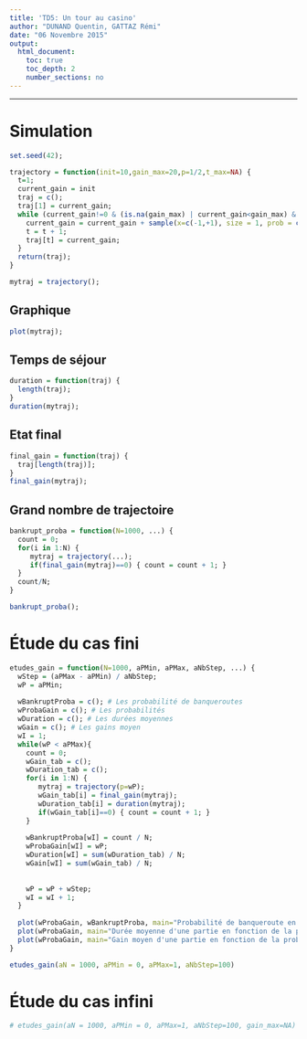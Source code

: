 ```yaml
---
title: 'TD5: Un tour au casino'
author: "DUNAND Quentin, GATTAZ Rémi"
date: "06 Novembre 2015"
output:
  html_document:
    toc: true
    toc_depth: 2
    number_sections: no
---
```


---------
# Simulation

```r
set.seed(42);

trajectory = function(init=10,gain_max=20,p=1/2,t_max=NA) {
  t=1;
  current_gain = init
  traj = c();
  traj[1] = current_gain;
  while (current_gain!=0 & (is.na(gain_max) | current_gain<gain_max) & (is.na(t_max) | t<t_max)) {
    current_gain = current_gain + sample(x=c(-1,+1), size = 1, prob = c(p,1-p));
    t = t + 1;
    traj[t] = current_gain;
  }
  return(traj);
}
```

```r
mytraj = trajectory();
```

## Graphique
```r
plot(mytraj);
```

## Temps de séjour
```r
duration = function(traj) {
  length(traj);
}
duration(mytraj);
```

## Etat final
```r
final_gain = function(traj) {
  traj[length(traj)];
}
final_gain(mytraj);
```

## Grand nombre de trajectoire
```r
bankrupt_proba = function(N=1000, ...) {
  count = 0;
  for(i in 1:N) {
     mytraj = trajectory(...);
     if(final_gain(mytraj)==0) { count = count + 1; }
  }
  count/N;
}

bankrupt_proba();
```


# Étude du cas fini

```r
etudes_gain = function(N=1000, aPMin, aPMax, aNbStep, ...) {
  wStep = (aPMax - aPMin) / aNbStep;
  wP = aPMin;
  
  wBankruptProba = c(); # Les probabilité de banqueroutes
  wProbaGain = c(); # Les probabilités
  wDuration = c(); # Les durées moyennes
  wGain = c(); # Les gains moyen
  wI = 1;
  while(wP < aPMax){
    count = 0;
    wGain_tab = c();
    wDuration_tab = c();
    for(i in 1:N) {
       mytraj = trajectory(p=wP);
       wGain_tab[i] = final_gain(mytraj);
       wDuration_tab[i] = duration(mytraj);
       if(wGain_tab[i]==0) { count = count + 1; }
    }
    
    wBankruptProba[wI] = count / N;
    wProbaGain[wI] = wP;
    wDuration[wI] = sum(wDuration_tab) / N;
    wGain[wI] = sum(wGain_tab) / N;
  
    
    wP = wP + wStep;
    wI = wI + 1;
  }
  
  plot(wProbaGain, wBankruptProba, main="Probabilité de banqueroute en fonction de la probabilité de perte", xlab="Probabilité de perte au jeu", ylab="Probabilité de banqueroute");
  plot(wProbaGain, main="Durée moyenne d'une partie en fonction de la probabilité de perte", wDuration, xlab="Probabilité de perte au jeu", ylab="Durée moyenne");
  plot(wProbaGain, main="Gain moyen d'une partie en fonction de la probabilité de perte", wGain, xlab="Probabilité de perte au jeu", ylab="Gains moyen");
}
```

```r
etudes_gain(aN = 1000, aPMin = 0, aPMax=1, aNbStep=100)
```

# Étude du cas infini
```r
# etudes_gain(aN = 1000, aPMin = 0, aPMax=1, aNbStep=100, gain_max=NA)
```
